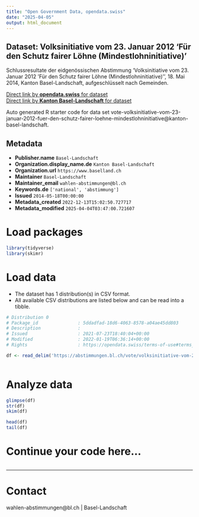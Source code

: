 ```yaml
---
title: "Open Government Data, opendata.swiss"
date: "2025-04-05"
output: html_document
---
```


## Dataset: Volksinitiative vom 23. Januar 2012 'Für den Schutz fairer Löhne (Mindestlohninitiative)'

Schlussresultate der eidgenössischen Abstimmung 'Volksinitiative vom 23. Januar 2012 'Für den Schutz fairer Löhne (Mindestlohninitiative)'', 18. Mai 2014, Kanton Basel-Landschaft, aufgeschlüsselt nach Gemeinden.

[Direct link by **opendata.swiss** for dataset](https://opendata.swiss/de/dataset/volksinitiative-vom-23-januar-2012-fur-den-schutz-fairer-lohne-mindestlohninitiative)<br>
[Direct link by **Kanton Basel-Landschaft** for dataset](https://abstimmungen.bl.ch/vote/volksinitiative-vom-23-januar-2012-fuer-den-schutz-fairer-loehne-mindestlohninitiative/data)

Auto generated R starter code for data set vote-volksinitiative-vom-23-januar-2012-fuer-den-schutz-fairer-loehne-mindestlohninitiative@kanton-basel-landschaft.

## Metadata

- **Publisher.name** `Basel-Landschaft`
- **Organization.display_name.de** `Kanton Basel-Landschaft`
- **Organization.url** `https://www.baselland.ch`
- **Maintainer** `Basel-Landschaft`
- **Maintainer_email** `wahlen-abstimmungen@bl.ch`
- **Keywords.de** `['national', 'abstimmung']`
- **Issued** `2014-05-18T00:00:00`
- **Metadata_created** `2022-12-13T15:02:50.727717`
- **Metadata_modified** `2025-04-04T03:47:00.721607`


# Load packages

```r

library(tidyverse)
library(skimr)

```

# Load data

-   The dataset has 1 distribution(s) in CSV format.
-   All available CSV distributions are listed below and can be read into a tibble.

```r

# Distribution 0
# Package_id               : 5ddadfad-18d6-4063-8578-a04ae45dd803
# Description              : 
# Issued                   : 2021-07-23T18:40:04+00:00
# Modified                 : 2022-01-19T06:36:14+00:00
# Rights                   : https://opendata.swiss/terms-of-use#terms_by

df <- read_delim('https://abstimmungen.bl.ch/vote/volksinitiative-vom-23-januar-2012-fuer-den-schutz-fairer-loehne-mindestlohninitiative/data-csv')



```

# Analyze data

```r

glimpse(df)
str(df)
skim(df)

head(df)
tail(df)

```

# Continue your code here...

```r

```

------------------------------------------------------------------------

# Contact

wahlen-abstimmungen@bl.ch | Basel-Landschaft
